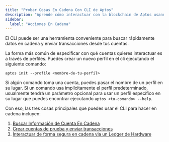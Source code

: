 ```yaml
---
title: "Probar Cosas En Cadena Con CLI de Aptos"
description: "Aprende cómo interactuar con la blockchain de Aptos usando perfiles del CLI, incluyendo gestión de cuentas, envío de transacciones e integración con billeteras de hardware."
sidebar:
  label: "Acciones En Cadena"
---
```


El CLI puede ser una herramienta conveniente para buscar rápidamente datos en cadena y enviar transacciones desde tus cuentas.

La forma más común de especificar con qué cuentas quieres interactuar es a través de perfiles. Puedes crear un nuevo perfil en el cli ejecutando el siguiente comando:

```shellscript filename="Terminal"
aptos init --profile <nombre-de-tu-perfil>
```

Si algún comando toma una cuenta, puedes pasar el nombre de un perfil en su lugar. Si un comando usa implícitamente el perfil predeterminado, usualmente tendrá un parámetro opcional para usar un perfil específico en su lugar que puedes encontrar ejecutando `aptos <tu-comando> --help`.

Con eso, las tres cosas principales que puedes usar el CLI para hacer en cadena incluyen:

1. [Buscar Información de Cuenta En Cadena](/es/build/cli/trying-things-on-chain/looking-up-account-info)
2. [Crear cuentas de prueba y enviar transacciones](/es/build/cli/trying-things-on-chain/create-test-accounts)
3. [Interactuar de forma segura en cadena via un Ledger de Hardware](/es/build/cli/trying-things-on-chain/ledger)
